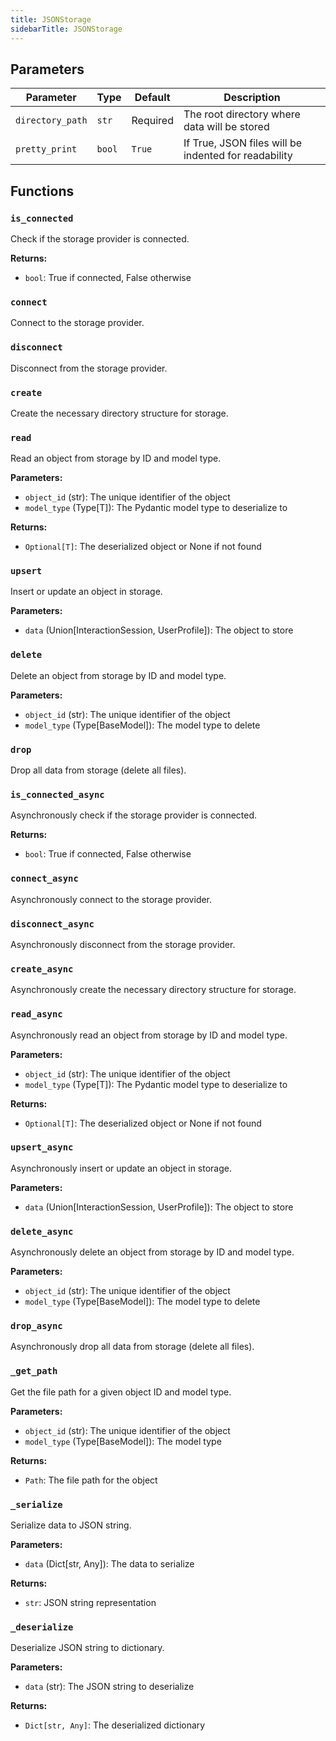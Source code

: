 ```yaml
---
title: JSONStorage
sidebarTitle: JSONStorage
---
```


## Parameters

| Parameter                          | Type                                                  | Default    | Description                                                                                                                                                                                                                      |
| ---------------------------------- | ----------------------------------------------------- | ---------- | -------------------------------------------------------------------------------------------------------------------------------------------------------------------------------------------------------------------------------- |
| `directory_path`                   | `str`                                                 | Required   | The root directory where data will be stored                                                                                                                                                                                    |
| `pretty_print`                     | `bool`                                                | `True`     | If True, JSON files will be indented for readability                                                                                                                                                                             |

## Functions

### `is_connected`

Check if the storage provider is connected.

**Returns:**

- `bool`: True if connected, False otherwise

### `connect`

Connect to the storage provider.

### `disconnect`

Disconnect from the storage provider.

### `create`

Create the necessary directory structure for storage.

### `read`

Read an object from storage by ID and model type.

**Parameters:**

- `object_id` (str): The unique identifier of the object
- `model_type` (Type[T]): The Pydantic model type to deserialize to

**Returns:**

- `Optional[T]`: The deserialized object or None if not found

### `upsert`

Insert or update an object in storage.

**Parameters:**

- `data` (Union[InteractionSession, UserProfile]): The object to store

### `delete`

Delete an object from storage by ID and model type.

**Parameters:**

- `object_id` (str): The unique identifier of the object
- `model_type` (Type[BaseModel]): The model type to delete

### `drop`

Drop all data from storage (delete all files).

### `is_connected_async`

Asynchronously check if the storage provider is connected.

**Returns:**

- `bool`: True if connected, False otherwise

### `connect_async`

Asynchronously connect to the storage provider.

### `disconnect_async`

Asynchronously disconnect from the storage provider.

### `create_async`

Asynchronously create the necessary directory structure for storage.

### `read_async`

Asynchronously read an object from storage by ID and model type.

**Parameters:**

- `object_id` (str): The unique identifier of the object
- `model_type` (Type[T]): The Pydantic model type to deserialize to

**Returns:**

- `Optional[T]`: The deserialized object or None if not found

### `upsert_async`

Asynchronously insert or update an object in storage.

**Parameters:**

- `data` (Union[InteractionSession, UserProfile]): The object to store

### `delete_async`

Asynchronously delete an object from storage by ID and model type.

**Parameters:**

- `object_id` (str): The unique identifier of the object
- `model_type` (Type[BaseModel]): The model type to delete

### `drop_async`

Asynchronously drop all data from storage (delete all files).

### `_get_path`

Get the file path for a given object ID and model type.

**Parameters:**

- `object_id` (str): The unique identifier of the object
- `model_type` (Type[BaseModel]): The model type

**Returns:**

- `Path`: The file path for the object

### `_serialize`

Serialize data to JSON string.

**Parameters:**

- `data` (Dict[str, Any]): The data to serialize

**Returns:**

- `str`: JSON string representation

### `_deserialize`

Deserialize JSON string to dictionary.

**Parameters:**

- `data` (str): The JSON string to deserialize

**Returns:**

- `Dict[str, Any]`: The deserialized dictionary
